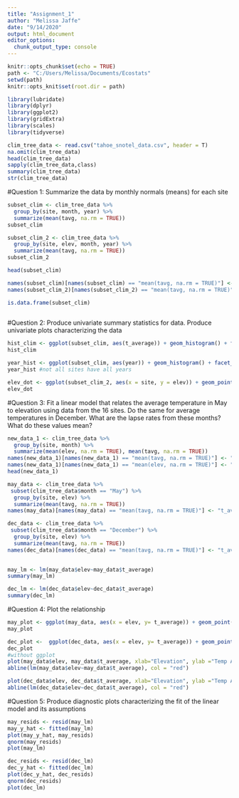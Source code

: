 ---
title: "Assignment_1"
author: "Melissa Jaffe"
date: "9/14/2020"
output: html_document
editor_options: 
  chunk_output_type: console
---

```{r setup, include=FALSE}
knitr::opts_chunk$set(echo = TRUE)
path <- "C:/Users/Melissa/Documents/Ecostats"
setwd(path)
knitr::opts_knit$set(root.dir = path)
```

```{r}
library(lubridate)
library(dplyr)
library(ggplot2)
library(gridExtra)
library(scales)
library(tidyverse)
```

```{r}
clim_tree_data <- read.csv("tahoe_snotel_data.csv", header = T)
na.omit(clim_tree_data)
head(clim_tree_data)
sapply(clim_tree_data,class)
summary(clim_tree_data)
str(clim_tree_data)
```
#Question 1: Summarize the data by monthly normals (means) for each site
```{r}
subset_clim <- clim_tree_data %>% 
  group_by(site, month, year) %>%
  summarize(mean(tavg, na.rm = TRUE))
subset_clim

subset_clim_2 <- clim_tree_data %>% 
  group_by(site, elev, month, year) %>%
  summarize(mean(tavg, na.rm = TRUE))
subset_clim_2

head(subset_clim)

names(subset_clim)[names(subset_clim) == "mean(tavg, na.rm = TRUE)"] <- "t_average"
names(subset_clim_2)[names(subset_clim_2) == "mean(tavg, na.rm = TRUE)"] <- "t_average"

is.data.frame(subset_clim)
  
```
#Question 2: Produce univariate summary statistics for data. Produce univariate plots characterizing the data
```{r}
hist_clim <- ggplot(subset_clim, aes(t_average)) + geom_histogram() + facet_wrap(~site)
hist_clim

year_hist <- ggplot(subset_clim, aes(year)) + geom_histogram() + facet_wrap(~site)
year_hist #not all sites have all years

elev_dot <- ggplot(subset_clim_2, aes(x = site, y = elev)) + geom_point() 
elev_dot
```
#Question 3: Fit a linear model that relates the average temperature in May to elevation using data from the 16 sites. Do the same for average temperatures in December. What are the lapse rates from these months? What do these values mean? 
```{r}
new_data_1 <- clim_tree_data %>%
  group_by(site, month) %>%
  summarize(mean(elev, na.rm = TRUE), mean(tavg, na.rm = TRUE))
names(new_data_1)[names(new_data_1) == "mean(tavg, na.rm = TRUE)"] <- "t_average"
names(new_data_1)[names(new_data_1) == "mean(elev, na.rm = TRUE)"] <- "elev"
head(new_data_1)

may_data <- clim_tree_data %>%
 subset(clim_tree_data$month == "May") %>%
  group_by(site, elev) %>%
  summarize(mean(tavg, na.rm = TRUE))
names(may_data)[names(may_data) == "mean(tavg, na.rm = TRUE)"] <- "t_average"

dec_data <- clim_tree_data %>%
 subset(clim_tree_data$month == "December") %>%
  group_by(site, elev) %>%
  summarize(mean(tavg, na.rm = TRUE))
names(dec_data)[names(dec_data) == "mean(tavg, na.rm = TRUE)"] <- "t_average"

  
may_lm <- lm(may_data$elev~may_data$t_average)
summary(may_lm)

dec_lm <- lm(dec_data$elev~dec_data$t_average)
summary(dec_lm)

```
#Question 4: Plot the relationship
```{r}

may_plot <- ggplot(may_data, aes(x = elev, y= t_average)) + geom_point() +geom_smooth(method = lm)
may_plot

dec_plot <-  ggplot(dec_data, aes(x = elev, y= t_average)) + geom_point() +geom_smooth(method = lm)
dec_plot
#without ggplot
plot(may_data$elev, may_data$t_average, xlab="Elevation", ylab ="Temp Average")
abline(lm(may_data$elev~may_data$t_average), col = "red")

plot(dec_data$elev, dec_data$t_average, xlab="Elevation", ylab ="Temp Average")
abline(lm(dec_data$elev~dec_data$t_average), col = "red")

```
#Question 5: Produce diagnostic  plots characterizing the fit of the linear model and its assumptions
```{r}
may_resids <- resid(may_lm)
may_y_hat <- fitted(may_lm)
plot(may_y_hat, may_resids)
qnorm(may_resids)
plot(may_lm)

dec_resids <- resid(dec_lm)
dec_y_hat <- fitted(dec_lm)
plot(dec_y_hat, dec_resids)
qnorm(dec_resids)
plot(dec_lm)
```

